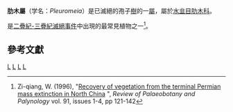{{Automatic taxobox
| taxon = Pleuromeia
| authority = Corda (1852)
| fossil_range = {{fossilrange|印度阶|安尼阶}}
| image = Pleuromeia sternbergi.jpg
| image_caption = ''Pleuromeia sternbergi''
| subdivision_ranks = 物种
| subdivision =
*†[[杜比亚肋木|杜比亚肋木]] ''Pleuromeia dubia'' (Seward) Retallack, 1995<ref>{{Cite journal|title=Earliest Triassic origin of Isoetes and quillwort evolutionary radiation|url=http://dx.doi.org/10.1017/s0022336000039524|last=Retallack|first=Gregory J.|date=1997-05|journal=Journal of Paleontology|issue=3|doi=10.1017/s0022336000039524|volume=71|pages=500–521|issn=0022-3360}}</ref>
*†''Pleuromeia hatai'' Kon'no, 1973
*†[[交城肋木|交城肋木]] ''Pleuromeia jiaochengensis'' Z. Wang & L. Wang, 1982<ref>WANG Zi-qiang, WANG Li-xin, A new species of the Lycopsid Pleuromeia from the early Triassic of Shanxi, China, and its ecology. Palaeontology, Vol. 25, Part 1, 1982, pp. 215-225</ref>
*†[[俄罗斯肋木|俄罗斯肋木]] ''Pleuromeia rossica'' Neuburg, 1960<ref>Serge V. Naugolnykh, The heterosporous lycopodiophyte Pleuromeia rossica Neuburg, 1960 from the Lower Triassic of the Volga River basin (Russia): organography and reconstruction according to the ‘Whole-Plant’ concept. Wulfenia 20 (2013): 1–16</ref>
*†''Pleuromeia sternbergi'' (Muenster) Corda, 1839（模式种）
| synonyms = ''Lycomeia''
}}
'''肋木屬'''（学名：''Pleuromeia''）是已滅絕的孢子[[樹|樹]]的一[[屬_(生物)|屬]]，屬於[[水韭目|水韭目]][[肋木科|肋木科]]。

是[[二疊紀-三疊紀滅絕事件|二疊紀-三疊紀滅絕事件]]中出現的最常見植物之一<ref>Zi-qiang, W. (1996), "[http://www.sciencedirect.com/science?_ob=ArticleURL&_udi=B6V6W-3VWF8R0-7&_user=10&_coverDate=03%2F31%2F1996&_rdoc=1&_fmt=&_orig=search&_sort=d&view=c&_acct=C000050221&_version=1&_urlVersion=0&_userid=10&md5=dcd7ddb89fb01adb07682038c82332a7 Recovery of vegetation from the terminal Permian mass extinction in North China] {{Webarchive|url=https://archive.today/20120909041227/http://www.sciencedirect.com/science?_ob=ArticleURL&_udi=B6V6W-3VWF8R0-7&_user=10&_coverDate=03/31/1996&_rdoc=1&_fmt=&_orig=search&_sort=d&view=c&_acct=C000050221&_version=1&_urlVersion=0&_userid=10&md5=dcd7ddb89fb01adb07682038c82332a7 |date=2012-09-09 }}", ''Review of Palaeobotany and Palynology'' vol. 91, issues 1-4, pp 121-142</ref>。

==參考文獻==
{{reflist}}
{{taxonbar}}
[[Category:古植物|L]]
[[Category:水韭目|L]]
[[Category:三疊紀生物|L]]
[[Category:1852年描述的分类群|L]]

{{paleo-stub}}
{{plant-stub}}